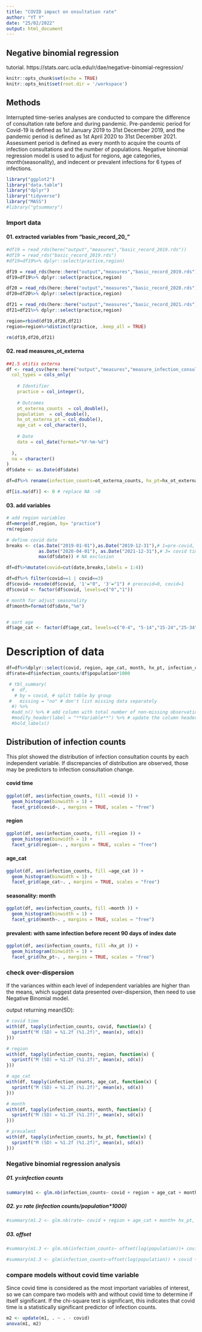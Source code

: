 ```yaml
---
title: "COVID impact on onsultation rate"
author: "YT Y"
date: "25/02/2022"
output: html_document
---
```


## Negative binomial regression
tutorial. https://stats.oarc.ucla.edu/r/dae/negative-binomial-regression/ 

```r
knitr::opts_chunk$set(echo = TRUE)
knitr::opts_knit$set(root.dir = '/workspace')
```

## Methods 

Interrupted time-series analyses are conducted to compare the difference of consultation rate before and during pandemic. Pre-pandemic period for Covid-19 is defined as 1st January 2019 to 31st December 2019, and the pandemic period is defined as 1st April 2020 to 31st December 2021. Assessment period is defined as every month to acquire the counts of infection consultations and the number of populations. Negative binomial regression model is used to adjust for regions, age categories, month(seasonality), and indecent or prevalent infections for 6 types of infections. 

```r
library("ggplot2")
library("data.table")
library("dplyr")
library("tidyverse")
library("MASS")
#library("gtsummary")
```


### Import data

#### 01.  extracted variables from "basic_record_20_"

```r

#df19 = read_rds(here("output","measures","basic_record_2019.rds"))
#df19 = read_rds("basic_record_2019.rds")
#df19=df19%>% dplyr::select(practice,region)

df19 = read_rds(here::here("output","measures","basic_record_2019.rds"))
df19=df19%>% dplyr::select(practice,region)

df20 = read_rds(here::here("output","measures","basic_record_2020.rds"))
df20=df20%>% dplyr::select(practice,region)

df21 = read_rds(here::here("output","measures","basic_record_2021.rds"))
df21=df21%>% dplyr::select(practice,region)

region=rbind(df19,df20,df21)
region=region%>%distinct(practice, .keep_all = TRUE)

rm(df19,df20,df21) 
```


#### 02. read measures_ot_externa
```r

##1.5 otitis externa
df <- read_csv(here::here("output","measures","measure_infection_consult_ot_externa.csv"),
  col_types = cols_only(
    
    # Identifier
    practice = col_integer(),
    
    # Outcomes
    ot_externa_counts  = col_double(),
    population  = col_double(),
    hx_ot_externa_pt = col_double(),
    age_cat = col_character(),
    
    # Date
    date = col_date(format="%Y-%m-%d")
    
  ),
  na = character()
)
df$date <- as.Date(df$date)

df=df%>% rename(infection_counts=ot_externa_counts, hx_pt=hx_ot_externa_pt)

df[is.na(df)] <- 0 # replace NA ->0

```

#### 03. add variables
```r
# add region variables
df=merge(df,region, by= "practice")
rm(region)

# define covid date
breaks <- c(as.Date("2019-01-01"),as.Date("2019-12-31"),# 1=pre-covid, 2=exclusion
            as.Date("2020-04-01"), as.Date("2021-12-31"),# 3= covid time
            max(df$date)) # NA exclusion

df=df%>%mutate(covid=cut(date,breaks,labels = 1:4))

df=df%>% filter(covid==1 | covid==3)
df$covid= recode(df$covid, '1'="0", '3'="1") # precovid=0, covid=1
df$covid <- factor(df$covid, levels=c("0","1"))

# month for adjust seasonality
df$month=format(df$date,"%m")


# sort age
df$age_cat <- factor(df$age_cat, levels=c("0-4", "5-14","15-24","25-34","35-44","45-54","55-64","65-74","75+"))

```


# Description of data
```r

df=df%>%dplyr::select(covid, region, age_cat, month, hx_pt, infection_counts,population)
df$rate=df$infection_counts/df$population*1000

 # tbl_summary(
  #  df,
   # by = covid, # split table by group
 #   missing = "no" # don't list missing data separately
  #) %>%
  #add_n() %>% # add column with total number of non-missing observations
  #modify_header(label = "**Variable**") %>% # update the column header
  #bold_labels() 

```




## Distribution of infection counts
This plot showed the distribution of infection consultation counts by each independent variable.
If discrepancies of distribution are observed, those may be predictors to infection consultation change.

#### covid time

```r
ggplot(df, aes(infection_counts, fill =covid )) + 
  geom_histogram(binwidth = 1) + 
  facet_grid(covid~. , margins = TRUE, scales = "free")

```

#### region

```r
ggplot(df, aes(infection_counts, fill =region )) + 
  geom_histogram(binwidth = 1) + 
  facet_grid(region~. , margins = TRUE, scales = "free")

```


#### age_cat

```r
ggplot(df, aes(infection_counts, fill =age_cat )) + 
  geom_histogram(binwidth = 1) + 
  facet_grid(age_cat~. , margins = TRUE, scales = "free")

```

#### seasonality: month 

```r
ggplot(df, aes(infection_counts, fill =month )) + 
  geom_histogram(binwidth = 1) + 
  facet_grid(month~. , margins = TRUE, scales = "free")

```


#### prevalent: with same infection before recent 90 days of index date

```r
ggplot(df, aes(infection_counts, fill =hx_pt )) + 
  geom_histogram(binwidth = 1) + 
  facet_grid(hx_pt~. , margins = TRUE, scales = "free")

```





### check over-dispersion
If the variances within each level of independent variables are higher than the means, which suggest data presented over-dispersion, then need to use Negative Binomial model.

output returning mean(SD):

```r
# covid time
with(df, tapply(infection_counts, covid, function(x) {
  sprintf("M (SD) = %1.2f (%1.2f)", mean(x), sd(x))
}))

# region
with(df, tapply(infection_counts, region, function(x) {
  sprintf("M (SD) = %1.2f (%1.2f)", mean(x), sd(x))
}))

# age_cat
with(df, tapply(infection_counts, age_cat, function(x) {
  sprintf("M (SD) = %1.2f (%1.2f)", mean(x), sd(x))
}))

# month
with(df, tapply(infection_counts, month, function(x) {
  sprintf("M (SD) = %1.2f (%1.2f)", mean(x), sd(x))
}))

# prevalent
with(df, tapply(infection_counts, hx_pt, function(x) {
  sprintf("M (SD) = %1.2f (%1.2f)", mean(x), sd(x))
}))

```


### Negative binomial regression analysis

##### 01. y=infection counts
```r

summary(m1 <- glm.nb(infection_counts~ covid + region + age_cat + month+ hx_pt, data = df))

```

##### 02. y= rate (infection counts/population*1000)
```r

#summary(m1.2 <- glm.nb(rate~ covid + region + age_cat + month+ hx_pt, data = df))

```


##### 03. offset

```r
#summary(m1.3 <- glm.nb(infection_counts~ offset(log(population))+ covid + region + age_cat + month+ hx_pt, data = df))

#summary(m1.3 <- glm(infection_counts~offset(log(population)) + covid + region + age_cat + month+ hx_pt, family=negative.binomial(m1$theta), data = df))

```

### compare models without covid time variable
Since covid time is considered as the most important variables of interest, so we can compare two models with and without covid time to determine if itself significant.
If the chi-square test is significant, this indicates that covid time is a statistically significant predictor of infection counts.
```r
m2 <- update(m1, . ~ . - covid)
anova(m1, m2)
```


